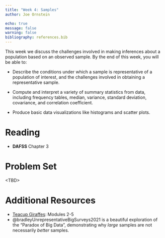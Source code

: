```yaml
---
title: "Week 4: Samples"
author: Joe Ornstein

echo: true
message: false
warning: false
bibliography: references.bib
---
```


This week we discuss the challenges involved in making inferences about a population based on an observed sample. By the end of this week, you will be able to:

-   Describe the conditions under which a sample is representative of a population of interest, and the challenges involved in obtaining a representative sample.

-   Compute and interpret a variety of summary statistics from data, including frequency tables, median, variance, standard deviation, covariance, and correlation coefficient.

-   Produce basic data visualizations like histograms and scatter plots.

# Reading

-   **DAFSS** Chapter 3

# Problem Set

\<TBD\>

# Additional Resources

-   [Teacup Giraffes](https://tinystats.github.io/teacups-giraffes-and-statistics/02_bellCurve.html): Modules 2-5
-   @bradleyUnrepresentativeBigSurveys2021 is a beautiful exploration of the "Paradox of Big Data", demonstrating why *large* samples are not necessarily *better* samples.
